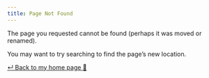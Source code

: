 ```yaml
---
title: Page Not Found
---
```


The page you requested cannot be found (perhaps it was moved or renamed).

You may want to try searching to find the page's new location.

[↵ Back to my home page 🥳](index.qmd)